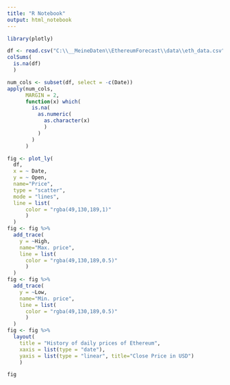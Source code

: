 ```yaml
---
title: "R Notebook"
output: html_notebook
---
```


```r
library(plotly)
```


```r
df <- read.csv("C:\\__MeineDaten\\EthereumForecast\\data\\eth_data.csv", na.strings = c("null",".",""))
colSums(
  is.na(df)
  )
```
```r
num_cols <- subset(df, select = -c(Date))
apply(num_cols,
      MARGIN = 2,
      function(x) which(
        is.na(
          as.numeric(
            as.character(x)
            )
          )
        )
      )
```


```r
fig <- plot_ly(
  df,
  x = ~ Date,
  y = ~ Open,
  name="Price",
  type = "scatter",
  mode = "lines",
  line = list(
      color = "rgba(49,130,189,1)"
      )
  )
fig <- fig %>%
  add_trace(
    y = ~High,
    name="Max. price",
    line = list(
      color = "rgba(49,130,189,0.5)"
      )
  )
fig <- fig %>%
  add_trace(
    y = ~Low,
    name="Min. price",
    line = list(
      color = "rgba(49,130,189,0.5)"
      ) 
  )
fig <- fig %>%
  layout(
    title = "History of daily prices of Ethereum",
    xaxis = list(type = "date"),
    yaxis = list(type = "linear", title="Close Price in USD")
    )

fig
```


```r

```

